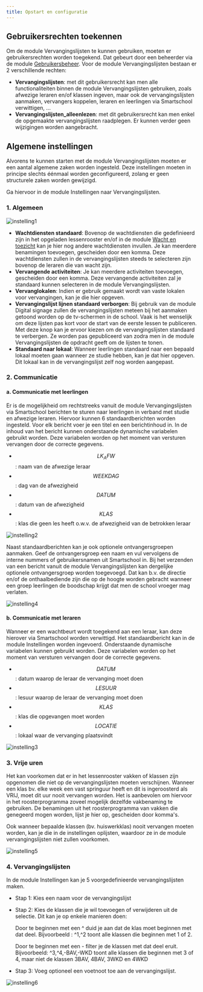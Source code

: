 ```yaml
---
title: Opstart en configuratie
---
```


## Gebruikersrechten toekennen

Om de module Vervangingslijsten te kunnen gebruiken, moeten er gebruikersrechten worden toegekend. Dat gebeurt door een beheerder via de module [Gebruikersbeheer](/gebruikersbeheer). Voor de module Vervangingslijsten bestaan er 2 verschillende rechten:
- **Vervangingslijsten**: met dit gebruikersrecht kan men alle functionaliteiten binnen de module Vervangingslijsten gebruiken, zoals afwezige leraren en/of klassen ingeven, maar ook de vervangingslijsten aanmaken, vervangers koppelen, leraren en leerlingen via Smartschool verwittigen, ...
- **Vervangingslijsten_alleenlezen**: met dit gebruikersrecht kan men enkel de opgemaakte vervangingslijsten raadplegen. Er kunnen verder geen wijzigingen worden aangebracht. 

## Algemene instellingen 

Alvorens te kunnen starten met de module Vervangingslijsten moeten er een aantal algemene zaken worden ingesteld. Deze instellingen moeten in principe slechts éénmaal worden geconfigureerd, zolang er geen structurele zaken worden gewijzigd.

Ga hiervoor in de module Instellingen naar Vervangingslijsten. 

### 1. Algemeen 

![instelling1](./instelling1.PNG)

- **Wachtdiensten standaard**: Bovenop de wachtdiensten die gedefinieerd zijn in het opgeladen lessenrooster en/of in de module [Wacht en toezicht](./wacht_toezicht) kan je hier nog andere wachtdiensten invullen. Je kan meerdere benamingen toevoegen, gescheiden door een komma. Deze wachtdiensten zullen in de vervangingslijsten steeds te selecteren zijn bovenop de leraren die van wacht zijn. 
- **Vervangende activiteiten**: Je kan meerdere activiteiten toevoegen, gescheiden door een komma. Deze vervangende activiteiten zal je standaard kunnen selecteren in de module Vervangingslijsten. 
- **Vervanglokalen**: Indien er gebruik gemaakt wordt van vaste lokalen voor vervangingen, kan je die hier opgeven. 
- **Vervangingslijst lijnen standaard verborgen**: Bij gebruik van de module Digital signage zullen de vervangingslijsten meteen bij het aanmaken getoond worden op de tv-schermen in de school. Vaak is het wenselijk om deze lijsten pas kort voor de start van de eerste lessen te publiceren. Met deze knop kan je ervoor kiezen om de vervangingslijsten standaard te verbergen. Ze worden pas gepubliceerd van zodra men in de module Vervangingslijsten de opdracht geeft om de lijsten te tonen. 
- **Standaard naar lokaal**: Wanneer leerlingen standaard naar een bepaald lokaal moeten gaan wanneer ze studie hebben, kan je dat hier opgeven. Dit lokaal kan in de vervangingslijst zelf nog worden aangepast. 

### 2. Communicatie

#### a. Communicatie met leerlingen

Er is de mogelijkheid om rechtstreeks vanuit de module Vervangingslijsten via Smartschool berichten te sturen naar leerlingen in verband met studie en afwezige leraren. Hiervoor kunnen 6 standaardberichten worden ingesteld. Voor elk bericht voer je een titel en een berichtinhoud in. In de inhoud van het bericht kunnen onderstaande dynamische variabelen gebruikt worden. Deze variabelen  worden op het moment van versturen vervangen door de correcte gegevens. 

- $$LK_AFW$$: naam van de afwezige leraar
- $$WEEKDAG$$: dag van de afwezigheid
- $$DATUM$$: datum van de afwezigheid
- $$KLAS$$: klas die geen les heeft o.w.v. de afwezigheid van de betrokken leraar

![instelling2](./instelling2.PNG)

Naast standaardberichten kan je ook optionele ontvangersgroepen aanmaken. Geef de ontvangersgroep een naam en vul vervolgens de interne nummers of gebruikersnamen uit Smartschool in. Bij het verzenden van een bericht vanuit de module Vervangingslijsten kan dergelijke optionele ontvangersgroep worden toegevoegd. Dat kan b.v. de directie en/of de onthaalbediende zijn die op de hoogte worden gebracht wanneer een groep leerlingen de boodschap krijgt dat men de school vroeger mag verlaten. 

![instelling4](./instelling4.PNG)

#### b. Communicatie met leraren

Wanneer er een wachtbeurt wordt toegekend aan een leraar, kan deze hierover via Smartschool worden verwittigd. Het standaardbericht kan in de module Instellingen worden ingevoerd. Onderstaande dynamische variabelen kunnen gebruikt worden. Deze variabelen worden op het moment van versturen vervangen door de correcte gegevens.

- $$DATUM$$: datum waarop de leraar de vervanging moet doen
- $$LESUUR$$: lesuur waarop de leraar de vervanging moet doen
- $$KLAS$$: klas die opgevangen moet worden
- $$LOCATIE$$: lokaal waar de vervanging plaatsvindt

![instelling3](./instelling3.PNG)

### 3. Vrije uren

Het kan voorkomen dat er in het lessenrooster vakken of klassen zijn opgenomen die niet op de vervangingslijsten moeten verschijnen. Wanneer een klas bv. elke week een vast springuur heeft en dit is ingeroosterd als VRIJ, moet dit uur nooit vervangen worden. Het is aanbevolen om hiervoor in het roosterprogramma zoveel mogelijk dezelfde vakbenaming te gebruiken. De benamingen uit het roosterprogramma van vakken die genegeerd mogen worden, lijst je hier op, gescheiden door komma's.

Ook wanneer bepaalde klassen (bv. huiswerkklas) nooit vervangen moeten worden, kan je die in de instellingen oplijsten, waardoor ze in de module vervangingslijsten niet zullen voorkomen. 

![instelling5](./instelling5.PNG)

### 4. Vervangingslijsten
In de module Instellingen kan je 5 voorgedefinieerde vervangingslijsten maken.

- Stap 1: Kies een naam voor de vervangingslijst
- Stap 2: Kies de klassen die je wil toevoegen of verwijderen uit de selectie. Dit kan je op enkele manieren doen:
    
    Door te beginnen met een ^ duid je aan dat de klas moet beginnen met dat deel. Bijvoorbeeld : ^1,^2 toont alle klassen die beginnen met 1 of 2.

    Door te beginnen met een - filter je de klassen met dat deel eruit. Bijvoorbeeld: ^3,^4,-BAV,-WKD toont alle klassen die beginnen met 3 of 4, maar niet de klassen 3BAV, 4BAV, 3WKD en 4WKD
- Stap 3: Voeg optioneel een voetnoot toe aan de vervangingslijst. 

![instelling6](./instelling6.PNG)
